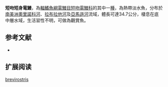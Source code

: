 {{Speciesbox
| name = 短吻短身電鰻
| image = 
| image_width = 250px
| status = NE
| status_system = IUCN3.1
| genus = Brachyhypopomus
| species = brevirostris
| authority = [[Steindachner|Steindachner]], 1868
| synonyms = *''Rhamphichthys brevirostris'',Steindachner, 1868
*''Hypopomus brevirostris'',Steindachner, 1868
}}
'''短吻短身電鰻'''，為[[輻鰭魚綱|輻鰭魚綱]][[電鰻目|電鰻目]][[短吻電鰻科|短吻電鰻科]]的其中一[[種|種]]，為熱帶淡水魚，分布於[[南美洲|南美洲]][[奧里諾科河|奧里諾科河]]、[[拉布拉他河|拉布拉他河]]及[[亞馬遜河|亞馬遜河]]流域，體長可達34.7公分，棲息在底中層水域，生活習性不明，可做為觀賞魚。

==参考文献==
*{{FishBase_species|genus=Brachyhypopomus|species=brevirostris|year=2015|month=9}}

== 扩展阅读 ==
{{refbegin}}
{{wikispecies-inline|Brachyhypopomus brevirostris|短吻短身電鰻}}
{{refend}}
{{Taxonbar|from=Q6393983}}

[[Category:短身電鰻屬|brevirostris]]